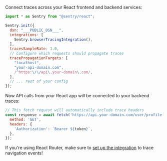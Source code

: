 Connect traces across your React frontend and backend services:

```javascript {filename:instrument.js}
import * as Sentry from "@sentry/react";

Sentry.init({
  dsn: "___PUBLIC_DSN___",
  integrations: [
    Sentry.browserTracingIntegration(),
  ],
  tracesSampleRate: 1.0,
  // Configure which requests should propagate traces
  tracePropagationTargets: [
    "localhost",
    "your-api-domain.com",
    /^https:\/\/api\.your-domain\.com/,
  ],
  // ... rest of your config
});
```

Now API calls from your React app will be connected to your backend traces:

```javascript
// This fetch request will automatically include trace headers
const response = await fetch('https://api.your-domain.com/user/profile', {
  method: 'GET',
  headers: {
    'Authorization': `Bearer ${token}`,
  },
});
```

If you're using React Router, make sure to [set up the integration](../features/react-router/) to trace navigation events!
